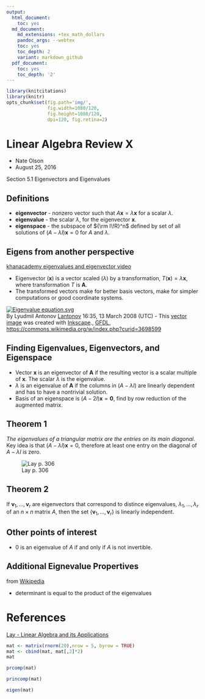 ```yaml
---
output:
  html_document:
    toc: yes
  md_document:
    md_extensions: +tex_math_dollars
    pandoc_args: --webtex
    toc: yes
    toc_depth: 2
    variant: markdown_github
  pdf_document:
    toc: yes
    toc_depth: '2'
---
```


```r
library(knitcitations)
library(knitr)
opts_chunk$set(fig.path='img/',
               fig.width=1080/120,
               fig.height=1080/120,
               dpi=120, fig.retina=2)
```

<h1>Linear Algebra Review X</h1>

- Nate Olson
- August 25, 2016

Section 5.1 Eigenvectors and Eigenvalues

## Definitions

- __eigenvector__ - nonzero vector such that $A\mathbf{x}=\lambda\mathbf{x}$ for a scalar $\lambda$.  
- __eigenvalue__ - the scalar $\lambda$, for the eigenvector $\mathbf{x}$.   
- __eigenspace__ - the subspace of ${\rm I\!R}^n$ defined by set of all solutions of $(A - \lambda I)\mathbf{x}=0$ for $A$ and $\lambda$.  

## Eigens from another perspective
[khanacademy eigenvalues and eigenvector video](https://www.khanacademy.org/math/linear-algebra/alternate-bases/eigen-everything/v/linear-algebra-introduction-to-eigenvalues-and-eigenvectors)

- Eigenvector ($\mathbf{x}$) is a vector scaled ($\lambda$) by a transformation, $T(\mathbf{x})=\lambda\mathbf{x}$, where transformation $T$ is $\mathbf{A}$.  
- The transformed vectors make for better basis vectors, make for simpler computations or good coordinate systems.

<p><a href="https://commons.wikimedia.org/wiki/File:Eigenvalue_equation.svg#/media/File:Eigenvalue_equation.svg"><img src="https://upload.wikimedia.org/wikipedia/commons/thumb/5/58/Eigenvalue_equation.svg/1200px-Eigenvalue_equation.svg.png" alt="Eigenvalue equation.svg"></a><br>By Lyudmil Antonov <a href="//commons.wikimedia.org/wiki/User:Lantonov" title="User:Lantonov">Lantonov</a> 16:35, 13 March 2008 (UTC) - <a href="//commons.wikimedia.org/wiki/File:Inkscape_Logo.svg" title="File:Inkscape Logo.svg"></a>
This <a href="https://en.wikipedia.org/wiki/Vector_images" class="extiw" title="w:Vector images">vector image</a> was created with <a href="//commons.wikimedia.org/wiki/Help:Inkscape" title="Help:Inkscape">Inkscape</a>., <a href="http://www.gnu.org/copyleft/fdl.html" title="GNU Free Documentation License">GFDL</a>, <a href="https://commons.wikimedia.org/w/index.php?curid=3698599">https://commons.wikimedia.org/w/index.php?curid=3698599</a></p>

## Finding Eigenvalues, Eigenvectors, and Eigenspace

- Vector $\mathbf{x}$ is an eigenvector of $\mathbf{A}$ if the resulting vector is a scalar multiple of $\mathbf{x}$. The scalar $\lambda$ is the eigenvalue.  
- $\lambda$ is an eigenvalue of $\mathbf{A}$ if the columns in $(A -\lambda I)$ are linearly dependent and has to have a nontrivial solution.  
- Basis of an eigenspace is $(A - 2 I)\mathbf{x}=\mathbf{0}$, find by row reduction of the augmented matrix.

## Theorem 1
_The eigenvalues of a triangular matrix are the entries on its main diagonal._  
Key idea is that $(A- \lambda I)\mathbf{x}=0$, therefore at least one entry on the diagonal of $A-\lambda I$ is zero.

![Lay p. 306](img/triangular_eigenvalues.png)

## Theorem 2
If $\mathbf{v}_1, \dots, \mathbf{v}_r$ are eigenvectors that correspond to distince eigenvalues, $\lambda_1, \dots, \lambda_r$ of an $n \times n$ matrix $A$, then the set $\{\mathbf{v}_1, \dots, \mathbf{v}_r\}$ is linearly independent.

## Other points of interest

- 0 is an eigenvalue of $A$ if and only if $A$ is not invertible. 


## Additional Eignevalue Propertives
from [Wikipedia](https://en.wikipedia.org/wiki/Eigenvalues_and_eigenvectors)

- determinant is equal to the product of the eigenvalues

# References
[Lay - Linear Algebra and its
Applications](http://www.laylinalgebra.com/)


```r
mat <- matrix(rnorm(20),nrow = 5, byrow = TRUE)
mat <- cbind(mat, mat[,2]*2)
mat

```

```r
prcomp(mat)
```

```r
princomp(mat)
```

```r
eigen(mat)
```

